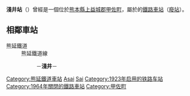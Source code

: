 {{noteTA
|T=zh-tw:淺井車站;zh-hk:淺井站;zh-cn:浅井站;
|1=zh-tw:淺井車站;zh-hk:淺井站;zh-cn:浅井站;
}}
{{日本車站資訊
|公司色       = #ccc
|文字色     = #000
|站名       = 淺井站
|日文原名   = 浅井
|平假名   = あさい
|羅馬拼音   = Asai
|前一站     = {{link-ja|下早川站|下早川駅|下早川}}
|前一站距離      = 2.3
|後一站距離      = 2.4
|後一站     = {{link-ja|甲佐站|甲佐駅|甲佐}}
|所屬公司 = {{link-ja|熊延鐵道|熊延鉄道}}
|所屬路線   = 熊延鐵道線
|距離     = 18.0
|起點站     = [[南熊本站|南熊本]]
|所在地     = [[熊本縣|熊本縣]][[上益城郡|上益城郡]][[甲佐町|甲佐町]]
|座標       = {{coord|32|40|25.4|N|130|48|52.7|E|type:railwaystation_region:JP-43|display=inline,title}}
|車站構造     = [[地面車站|地面車站]]
|月台配置     = 1面2線
|啟用年月日 = 1923年（[[大正|大正]]12年）4月28日
|廢站年月日 = 1964年（[[昭和|昭和]]39年）3月31日
|備註       = 伴隨路線廢線而廢站
}}
'''淺井站'''（{{jpn|j=浅井駅|hg=あさいえき|rm=Asai eki|f=y}}）曾經是一個位於[[熊本縣|熊本縣]][[上益城郡|上益城郡]][[甲佐町|甲佐町]]，屬於{{link-ja|熊延鐵道|熊延鉄道}}的[[鐵路車站|鐵路車站]]（[[廢站|廢站]]）。
== 相鄰車站 ==
; 熊延鐵道
: 熊延鐵道線
:: {{link-ja|下早川站|下早川駅|下早川}}－'''淺井'''－{{link-ja|甲佐站|甲佐駅|甲佐}}

{{Japan-rail-stub}}

{{DEFAULTSORT:Asai-Eki}}
[[Category:熊延鐵道車站|Category:熊延鐵道車站]]
[[Category:熊本縣廢站|Asai]]
[[Category:日本鐵路車站_A|Sai]]
[[Category:1923年启用的铁路车站|Category:1923年启用的铁路车站]]
[[Category:1964年關閉的鐵路車站|Category:1964年關閉的鐵路車站]]
[[Category:甲佐町|Category:甲佐町]]